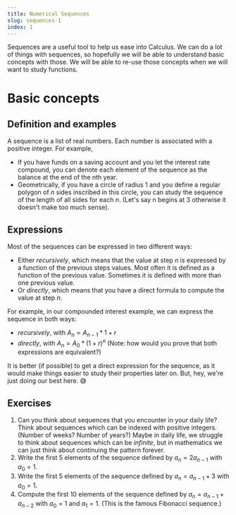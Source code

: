 ```yaml
---
title: Numerical Sequences
slug: sequences-1
index: 1
---
```



Sequences are a useful tool to help us ease into Calculus.
We can do a lot of things with sequences, so hopefully we will be able to understand basic concepts with those.
We will be able to re-use those concepts when we will want to study functions.

# Basic concepts
## Definition and examples
A sequence is a list of real numbers. Each number is associated with a positive integer.
For example,
* If you have funds on a saving account and you let the interest rate compound, you can denote each element of the sequence as the balance at the end of the nth year.
* Geometrically, if you have a circle of radius 1 and you define a regular polygon of $n$ sides inscribed in this circle, you can study the sequence of the length of all sides for each $n$. (Let's say n begins at $3$ otherwise it doesn't make too much sense).

<CirleAndPolygon client:only="react"/>

## Expressions
Most of the sequences can be expressed in two different ways:
* Either *recursively*, which means that the value at step $n$ is expressed by a function of the previous steps values. Most often it is defined as a function of the previous value. Sometimes it is defined with more than one previous value.
* Or *directly*, which means that you have a direct formula to compute the value at step $n$.

For example, in our compounded interest example, we can express the sequence in both ways:
* *recursively*, with $A_n = A_{n-1}*{1+r}$
* *directly*, with $A_n = A_0*(1+r)^n$ (Note: how would you prove that both expressions are equivalent?)

It is better (if possible) to get a direct expression for the sequence, as it would make things easier to study their properties later on. But, hey, we're just doing our best here. 😅

## Exercises
1. Can you think about sequences that you encounter in your daily life? Think about sequences which can be indexed with positive integers. (Number of weeks? Number of years?)
Maybe in daily life, we struggle to think about sequences which can be _infinite_, but in mathematics we can just think about continuing the pattern forever.
1. Write the first 5 elements of the sequence defined by $a_n = 2a_{n-1}$ with $a_0 = 1$.
1. Write the first 5 elements of the sequence defined by $a_n = a_{n-1} + 3$ with $a_0 = 1$.
1. Compute the first 10 elements of the sequence defined by $a_n = a_{n-1} + a_{n-2}$ with $a_0 = 1$ and $a_1 = 1$. (This is the famous Fibonacci sequence.)
